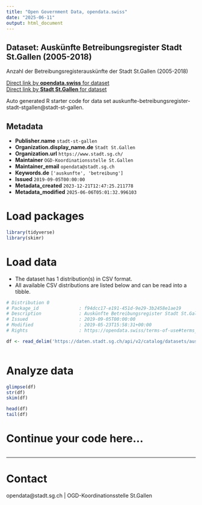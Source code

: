```yaml
---
title: "Open Government Data, opendata.swiss"
date: "2025-06-11"
output: html_document
---
```


## Dataset: Auskünfte Betreibungsregister Stadt St.Gallen (2005-2018)

Anzahl der Betreibungsregisterauskünfte der Stadt St.Gallen (2005-2018)

[Direct link by **opendata.swiss** for dataset](https://opendata.swiss/de/dataset/auskunfte-betreibungsregister-stadt-st-gallen-2005-2018)<br>
[Direct link by **Stadt St.Gallen** for dataset](https://daten.stadt.sg.ch/explore/dataset/auskunfte-betreibungsregister-stadt-stgallen/)

Auto generated R starter code for data set auskunfte-betreibungsregister-stadt-stgallen@stadt-st-gallen.

## Metadata

- **Publisher.name** `stadt-st-gallen`
- **Organization.display_name.de** `Stadt St.Gallen`
- **Organization.url** `https://www.stadt.sg.ch/`
- **Maintainer** `OGD-Koordinationsstelle St.Gallen`
- **Maintainer_email** `opendata@stadt.sg.ch`
- **Keywords.de** `['auskunfte', 'betreibung']`
- **Issued** `2019-09-05T00:00:00`
- **Metadata_created** `2023-12-21T12:47:25.211778`
- **Metadata_modified** `2025-06-06T05:01:32.996103`


# Load packages

```r

library(tidyverse)
library(skimr)

```

# Load data

-   The dataset has 1 distribution(s) in CSV format.
-   All available CSV distributions are listed below and can be read into a tibble.

```r

# Distribution 0
# Package_id               : f94dcc17-e191-451d-9e29-3b2458e1ae19
# Description              : Auskünfte Betreibungsregister Stadt St.Gallen (2005-2018) (csv)
# Issued                   : 2019-09-05T00:00:00
# Modified                 : 2019-05-23T15:58:31+00:00
# Rights                   : https://opendata.swiss/terms-of-use#terms_by

df <- read_delim('https://daten.stadt.sg.ch/api/v2/catalog/datasets/auskunfte-betreibungsregister-stadt-stgallen/exports/csv?use_labels=true')



```

# Analyze data

```r

glimpse(df)
str(df)
skim(df)

head(df)
tail(df)

```

# Continue your code here...

```r

```

------------------------------------------------------------------------

# Contact

opendata@stadt.sg.ch | OGD-Koordinationsstelle St.Gallen

